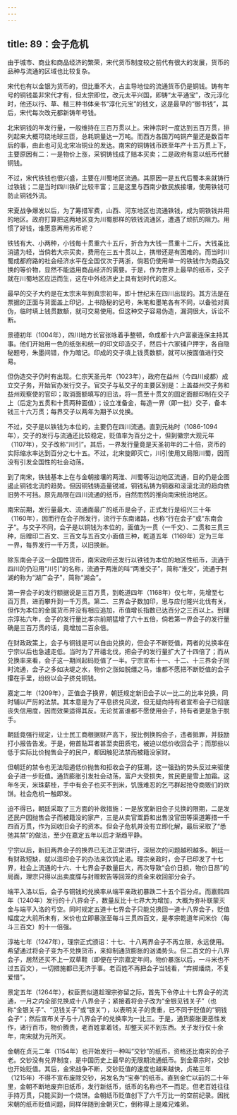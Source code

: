 ```yaml
---
---
---
```

title: 89：会子危机
---



由于城市、商业和商品经济的繁荣，宋代货币制度较之前代有很大的发展，货币的品种与流通的区域也比较复杂。

宋代也有以金银为货币的，但比重不大，占主导地位的流通货币仍是铜钱。铸有年号的铜钱虽非宋代才有，但太宗即位，改元太平兴国，即铸“太平通宝”，改元淳化时，他还以行、草、楷三种书体亲书“淳化元宝”的钱文，这是最早的“御书钱”，其后，宋代每次改元都新铸年号钱。

北宋铜钱的年发行量，一般维持在三百万贯以上。宋神宗时一度达到五百万贯，排列起来大概可绕地球三匝，总耗铜量达一万吨。而西方各国万吨铜产量还是数百年后的事，由此也可见北宋冶铜业的发达。南宋的铜铸钱币跌至年产十五万贯上下，主要原因有二：一是物价上涨，采铜铸钱成了赔本买卖；二是政府有意以纸币代替铜钱。

不过，宋代铁钱也很兴盛，主要在川蜀地区流通。其原因一是五代后蜀本来就铸行过铁钱；二是当时四川铁矿比较丰富；三是这里与西南少数民族接壤，使用铁钱可防止铜钱外流。

宋夏战争爆发以后，为了筹措军费，山西、河东地区也流通铁钱，成为铜铁钱并用的地区。政府打算把这两地区变为川蜀那样的铁钱流通区，遭遇了顽抗的阻力。用惯了好钱，谁愿意再用劣币呢？

铁钱有大、小两种，小钱每十贯重六十五斤，折合为大钱一贯重十二斤。大钱虽比消遣为轻，当倘若大宗买卖，费用在三五十贯以上，携带还是有困难的。而当时川蜀成都府路的社会经济水平在全国仅次于两浙，倘若仍使用单一的铁钱作为商品交换的等价物，显然不能适用商品经济的需要。于是，作为世界上最早的纸币，交子就在川蜀地区应运而生，这在中外经济史上具有划时代的意义。

最早的交子大约是在太宗末年到真宗初年，即十世纪末在四川出现的。其方法是在票据的正面与背面盖上印记，上书隐秘的记号，朱笔和墨笔各有不同，以备验对真伪，临时填上钱贯数额，就可交易使用。但这种交子容易伪造，漏洞很大，诉讼不断。

景德初年（1004年），四川地方长官张咏着手整顿，命成都十六户富豪连保主持其事。他们开始用一色的纸张和统一的印文印造交子，然后十六家铺户押字，各自隐秘题号，朱墨间错，作为暗记。印成的交子填上钱贯数额，就可以按面值进行交易。

但伪造交子仍时有出现。仁宗天圣元年（1023年），政府在益州（今四川成都）成立交子务，开始官办发行交子。官交子与私交子的主要区别是：上盖益州交子务和益州观察使的官印；取消面额填写的旧法，将一贯至十贯文的固定面额印制在交子上（后定为五贯和十贯两种面值）；设立准备金，每造一界（即一批）交子，备本钱三十六万贯；每界交子以两年为期予以兑换。

不过，交子是以铁钱为本位的，主要仍在四川流通。直到元祐时（1086-1094年），交子的发行与流通还比较稳定，贬值率为百分之十，但到徽宗大观元年（1107年），交子改称“川引”。其后，一界发行量竟是天圣初年的二十倍，货币的实际缩水率达到百分之七十五。不过，北宋旋即灭亡，川引使用又局限川蜀，因而没有引发全国性的社会动荡。

到了南宋，铁钱基本上在与金朝接壤的两淮、川蜀等沿边地区流通，目的仍是企图遏止铜钱北流的趋势。但因铜钱铸造量锐减，铜钱私铸为铜器和滚滚北流的趋向依旧势不可挡。原先局限在四川流通的纸币，自然而然的推向南宋统治地区。

南宋前期，发行量最大、流通面最广的纸币是会子，正式发行是绍兴三十年（1160年），因而行在会子所发行，流行于东南诸路，也称“行在会子”或“东南会子”。与交子不同，会子是以铜钱为本位的，面值为一贯（一千文）、二贯和三贯三种，后赠印二百文、三百文与五百文小面值三种，乾道五年（1169年）定为三年一界，每界发行一千万贯，以旧换新。

除东南会子这一全国性货币，南宋政府还发行以铁钱为本位的地区性纸币，流通于四川的仍沿用“川引”的名称，流通于两淮的叫“两淮交子”，简称“淮交”，流通于荆湖的称为“湖广会子”，简称“湖会”。

第一界会子的发行额据说是三百万贯，到乾道四年（1168年）仅七年，先增至七百万贯，进而攀升到一千万贯。第二、三界会子数加印，思与应付隆兴北伐有关，但作为本位的金属货币并没有相应追加，币值增长指数已达百分之三百以上。到理宗淳祐六年，会子的发行量比孝宗前期猛增了六十五倍，倘若第一界会子的发行量确是三百万贯的话，竟增加二百余倍。

在财政政策上，会子与铜钱是可以自由兑换的，但会子不断贬值，两者的兑换率在宁宗以后也急遽走低。当时为了开禧北伐，把会子的发行量扩大了十四倍了；而从兑换率来看，会子这一期间起码贬值了一半。宁宗宣布十一、十二、十三界会子同时流通，会子之多如决堤之水，物价之涨如脱缰之马，谁都不愿把不断贬值的会子攥在手里，纷纷以会子挤兑铜钱。

嘉定二年（1209年），正值会子换界，朝廷规定新旧会子以一比二的比率兑换，同时辅以严厉的法禁。其本意是为了平息挤兑风波，但无疑向持有者宣布会子已彻底丧失信用度，因而效果适得其反。无论贫富谁都不愿使用会子，持有者更是急于脱手。

朝廷竟强行规定，让士民工商根据财产高下，按比例换购会子，违者抵罪，并鼓励打小报告告发。于是，俯首贴耳者甚至卖田质宅，被迫以低价收回会子；而那些以低于实际比价抛售会子的民户，都因触犯法禁而被籍没家财。

但朝廷的禁令也无法阻遏低价抛售和拒收会子的狂潮，这一强劲的势头反过来驱使会子进一步贬值。通货膨胀引发社会动荡，富户大受损失，贫民更是雪上加霜。这年冬天，米珠薪桂，手中有会子也买不到米，饥饿难忍的乞丐群起抢夺商贩们的炊饼。社会危机一触即发。

迫不得已，朝廷采取了三方面的补救措施：一是放宽新旧会子兑换的限期，二是发还民户因抛售会子而被籍没的家产，三是从卖官鬻爵和出售没官田等渠道筹措一千四百万贯，作为回收旧会子的资本。但会子危机并没有立即化解，最后采取了“悉弛其禁”的做法，至少在嘉定五年以后才渐趋平静。

宁宗以后，新旧两界会子的换界已无法正常进行，深层次的问题越积越多。朝廷一有财政短缺，就以滥印会子的办法来饮鸩止渴。理宗亲政时，会子已印发了十七界，社会上流通的十六、十七界会子数量巨大，再次导致“会价日损，物价日昂”的局面，理宗只得以出卖度牒与封赠敕告等回笼的资金来收回部分会子。

端平入洛以后，会子与铜钱的兑换率从端平亲政初暴跌二十五个百分点。而嘉熙四年（1240年）发行的十八界会子，数量反比十七界大为增加，大概为弥补联蒙灭金与端平入洛的亏空。同时规定五道十七界会子只能兑换回一道十八界会子，贬值幅度之大前所未有，米价也立即暴涨至每斗三贯四百文，是孝宗乾道年间米价（每斗三百文）的十一倍强。

淳祐七年（1247年），理宗正式颁诏：十七、十八两界会子不再立限，永远使用。希望通过将会子变为不兑换货币，来抑制通货膨胀的汹涌势头。但二百文的十八界会子，居然还买不上一双草鞋（即便在宁宗嘉定年间，物价暴涨以后，一斗米也不过五百文），一切措施都已无济于事。老百姓不再把会子当钱看，“弃掷燔烧，不复爱惜”。

景定五年（1264年），权臣贾似道趁理宗弥留之际，首先下令停止十七界会子的流通，一月之内全部兑换成十八界会子；紧接着将会子改为“金银见钱关子”（也称“金银关子”、“见钱关子”或“银关”），以表明关子的贵重，已不同于贬值的“铜钱会子”；然后宣布关子与十八界会子的兑换率为一比三。于是，通货膨胀更恶性发作，诸行百市，物价腾贵，老百姓拿着钱，却整天买不到东西。关子发行仅十余年，南宋就为元所灭。

金朝在贞元二年（1154年）也开始发行一种叫“交钞”的纸币，资格还比南宋的会子老。交钞没有兑界制度，是中国历史上最早的无限期流通纸币。到金章宗时，交钞也开始贬值。其后，金宋战争不断，交钞贬值的速度也越来越快，贞祐三年（1215年）不得不宣布废除交钞，另发名为“宝券”的纸币。直到金亡以前的二十年里，金朝不断地废弃旧纸币，发行新纸币，纸币的名称也不一而足。但老百姓往往手持万贯，只能买到一个烧饼。金朝纸币贬值创下了六千万比一的空前纪录。困扰宋朝的纸币贬值问题，同样伴随到金朝灭亡，倒称得上是难兄难弟。